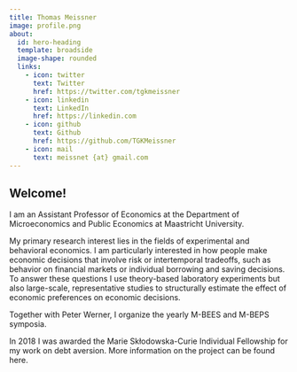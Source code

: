 ```yaml
---
title: Thomas Meissner
image: profile.png
about:
  id: hero-heading
  template: broadside
  image-shape: rounded
  links:
    - icon: twitter
      text: Twitter
      href: https://twitter.com/tgkmeissner
    - icon: linkedin
      text: LinkedIn
      href: https://linkedin.com
    - icon: github
      text: Github
      href: https://github.com/TGKMeissner
    - icon: mail
      text: meissnet {at} gmail.com 
---
```



::: {#hero-heading} 
## Welcome!

I am an Assistant Professor of Economics at the Department of Microeconomics and Public Economics at Maastricht University.

My primary research interest lies in the fields of experimental and behavioral economics. I am particularly interested in how people make economic decisions that involve risk or intertemporal tradeoffs, such as behavior on financial markets or individual borrowing and saving decisions. To answer these questions I use theory-based laboratory experiments but also large-scale, representative studies to structurally estimate the effect of economic preferences on economic decisions.

Together with Peter Werner, I organize the yearly M-BEES and M-BEPS symposia.

In 2018 I was awarded the Marie Skłodowska-Curie Individual Fellowship for my work on debt aversion.  More information on the project can be found here. 


:::
